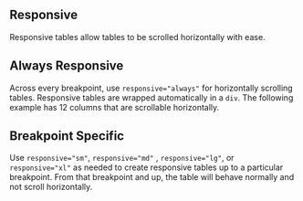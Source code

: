 ## Responsive

Responsive tables allow tables to be scrolled horizontally with ease.

## Always Responsive

Across every breakpoint, use `responsive="always"` for horizontally scrolling tables. Responsive tables are wrapped automatically in a `div`. The following example has 12 columns that are scrollable horizontally.

<Canvas of={TableStories.AlwaysResponsive}>
  <Story of={TableStories.AlwaysResponsive} />
</Canvas>

## Breakpoint Specific

Use `responsive="sm"`, `responsive="md"` , `responsive="lg"`, or `responsive="xl"` as needed to create responsive tables up to a particular breakpoint. From that breakpoint and up, the table will behave normally and not scroll horizontally.

<Canvas of={TableStories.Responsive}>
  <Story of={TableStories.Responsive} />
</Canvas>
